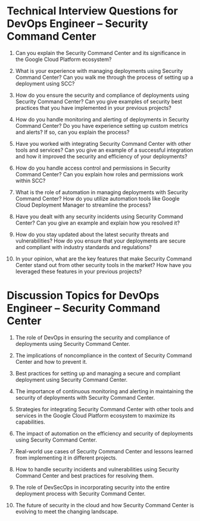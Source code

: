 

# Technical Interview Questions for DevOps Engineer – Security Command Center

1. Can you explain the Security Command Center and its significance in the Google Cloud Platform ecosystem?

2. What is your experience with managing deployments using Security Command Center? Can you walk me through the process of setting up a deployment using SCC?

3. How do you ensure the security and compliance of deployments using Security Command Center? Can you give examples of security best practices that you have implemented in your previous projects?

4. How do you handle monitoring and alerting of deployments in Security Command Center? Do you have experience setting up custom metrics and alerts? If so, can you explain the process?

5. Have you worked with integrating Security Command Center with other tools and services? Can you give an example of a successful integration and how it improved the security and efficiency of your deployments?

6. How do you handle access control and permissions in Security Command Center? Can you explain how roles and permissions work within SCC?

7. What is the role of automation in managing deployments with Security Command Center? How do you utilize automation tools like Google Cloud Deployment Manager to streamline the process?

8. Have you dealt with any security incidents using Security Command Center? Can you give an example and explain how you resolved it?

9. How do you stay updated about the latest security threats and vulnerabilities? How do you ensure that your deployments are secure and compliant with industry standards and regulations?

10. In your opinion, what are the key features that make Security Command Center stand out from other security tools in the market? How have you leveraged these features in your previous projects?

# Discussion Topics for DevOps Engineer – Security Command Center

1. The role of DevOps in ensuring the security and compliance of deployments using Security Command Center.

2. The implications of noncompliance in the context of Security Command Center and how to prevent it.

3. Best practices for setting up and managing a secure and compliant deployment using Security Command Center.

4. The importance of continuous monitoring and alerting in maintaining the security of deployments with Security Command Center.

5. Strategies for integrating Security Command Center with other tools and services in the Google Cloud Platform ecosystem to maximize its capabilities.

6. The impact of automation on the efficiency and security of deployments using Security Command Center.

7. Real-world use cases of Security Command Center and lessons learned from implementing it in different projects.

8. How to handle security incidents and vulnerabilities using Security Command Center and best practices for resolving them.

9. The role of DevSecOps in incorporating security into the entire deployment process with Security Command Center.

10. The future of security in the cloud and how Security Command Center is evolving to meet the changing landscape.